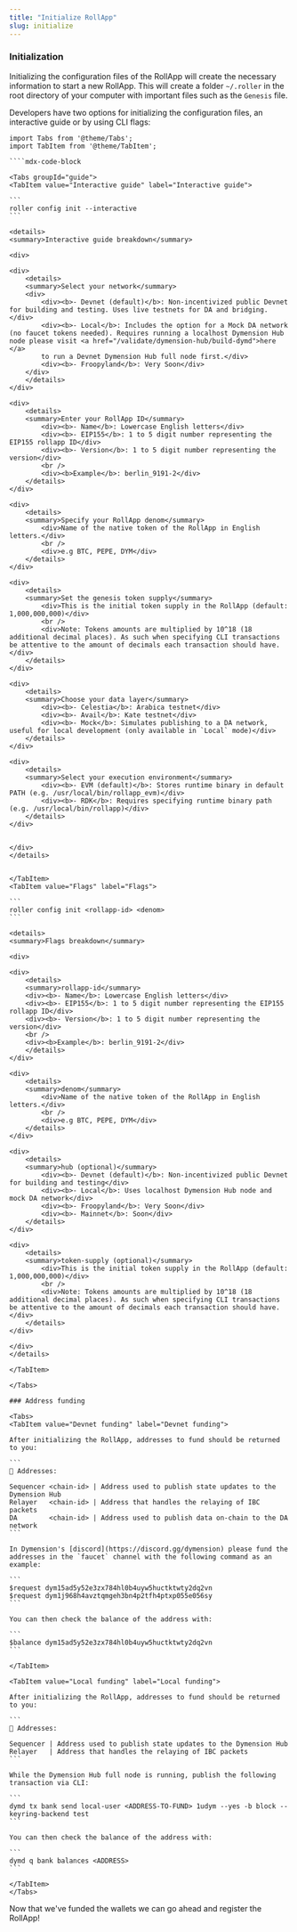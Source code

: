 ```yaml
---
title: "Initialize RollApp"
slug: initialize
---
```


### Initialization

Initializing the configuration files of the RollApp will create the necessary information to start a new RollApp. This will create a folder `~/.roller` in the root directory of your computer with important files such as the `Genesis` file.

Developers have two options for initializing the configuration files, an interactive guide or by using CLI flags:

`````mdx-code-block
import Tabs from '@theme/Tabs';
import TabItem from '@theme/TabItem';

````mdx-code-block

<Tabs groupId="guide">
<TabItem value="Interactive guide" label="Interactive guide">

```
roller config init --interactive
```

<details>
<summary>Interactive guide breakdown</summary>

<div>

<div>
    <details>
    <summary>Select your network</summary>
    <div>
        <div><b>- Devnet (default)</b>: Non-incentivized public Devnet for building and testing. Uses live testnets for DA and bridging.</div>
        <div><b>- Local</b>: Includes the option for a Mock DA network (no faucet tokens needed). Requires running a localhost Dymension Hub node please visit <a href="/validate/dymension-hub/build-dymd">here </a>
        to run a Devnet Dymension Hub full node first.</div>
        <div><b>- Froopyland</b>: Very Soon</div>
    </div>
    </details>
</div>

<div>
    <details>
    <summary>Enter your RollApp ID</summary>
        <div><b>- Name</b>: Lowercase English letters</div>
        <div><b>- EIP155</b>: 1 to 5 digit number representing the EIP155 rollapp ID</div>
        <div><b>- Version</b>: 1 to 5 digit number representing the version</div>
        <br />
        <div><b>Example</b>: berlin_9191-2</div>
    </details>
</div>

<div>
    <details>
    <summary>Specify your RollApp denom</summary>
        <div>Name of the native token of the RollApp in English letters.</div>
        <br />
        <div>e.g BTC, PEPE, DYM</div>
    </details>
</div>

<div>
    <details>
    <summary>Set the genesis token supply</summary>
        <div>This is the initial token supply in the RollApp (default: 1,000,000,000)</div>
        <br />
        <div>Note: Tokens amounts are multiplied by 10^18 (18 additional decimal places). As such when specifying CLI transactions be attentive to the amount of decimals each transaction should have.</div>
    </details>
</div>

<div>
    <details>
    <summary>Choose your data layer</summary>
        <div><b>- Celestia</b>: Arabica testnet</div>
        <div><b>- Avail</b>: Kate testnet</div>
        <div><b>- Mock</b>: Simulates publishing to a DA network, useful for local development (only available in `Local` mode)</div>
    </details>
</div>

<div>
    <details>
    <summary>Select your execution environment</summary>
        <div><b>- EVM (default)</b>: Stores runtime binary in default PATH (e.g. /usr/local/bin/rollapp_evm)</div>
        <div><b>- RDK</b>: Requires specifying runtime binary path (e.g. /usr/local/bin/rollapp)</div>
    </details>
</div>


</div>
</details>


</TabItem>
<TabItem value="Flags" label="Flags">

```
roller config init <rollapp-id> <denom>
```

<details>
<summary>Flags breakdown</summary>

<div>

<div>
    <details>
    <summary>rollapp-id</summary>
    <div><b>- Name</b>: Lowercase English letters</div>
    <div><b>- EIP155</b>: 1 to 5 digit number representing the EIP155 rollapp ID</div>
    <div><b>- Version</b>: 1 to 5 digit number representing the version</div>
    <br />
    <div><b>Example</b>: berlin_9191-2</div>
    </details>
</div>

<div>
    <details>
    <summary>denom</summary>
        <div>Name of the native token of the RollApp in English letters.</div>
        <br />
        <div>e.g BTC, PEPE, DYM</div>
    </details>
</div>

<div>
    <details>
    <summary>hub (optional)</summary>
        <div><b>- Devnet (default)</b>: Non-incentivized public Devnet for building and testing</div>
        <div><b>- Local</b>: Uses localhost Dymension Hub node and mock DA network</div>
        <div><b>- Froopyland</b>: Very Soon</div>
        <div><b>- Mainnet</b>: Soon</div>
    </details>
</div>

<div>
    <details>
    <summary>token-supply (optional)</summary>
        <div>This is the initial token supply in the RollApp (default: 1,000,000,000)</div>
        <br />
        <div>Note: Tokens amounts are multiplied by 10^18 (18 additional decimal places). As such when specifying CLI transactions be attentive to the amount of decimals each transaction should have.</div>
    </details>
</div>

</div>
</details>

</TabItem>

</Tabs>

### Address funding

<Tabs>
<TabItem value="Devnet funding" label="Devnet funding">

After initializing the RollApp, addresses to fund should be returned to you:

```
🔑 Addresses:

Sequencer <chain-id> | Address used to publish state updates to the Dymension Hub
Relayer   <chain-id> | Address that handles the relaying of IBC packets
DA        <chain-id> | Address used to publish data on-chain to the DA network
```

In Dymension's [discord](https://discord.gg/dymension) please fund the addresses in the `faucet` channel with the following command as an example:

```
$request dym15ad5y52e3zx784hl0b4uyw5huctktwty2dq2vn
$request dym1j968h4avztqmgeh3bn4p2tfh4ptxp055e056sy
```

You can then check the balance of the address with:

```
$balance dym15ad5y52e3zx784hl0b4uyw5huctktwty2dq2vn
```

</TabItem>

<TabItem value="Local funding" label="Local funding">

After initializing the RollApp, addresses to fund should be returned to you:

```
🔑 Addresses:

Sequencer | Address used to publish state updates to the Dymension Hub
Relayer   | Address that handles the relaying of IBC packets
```

While the Dymension Hub full node is running, publish the following transaction via CLI:

```
dymd tx bank send local-user <ADDRESS-TO-FUND> 1udym --yes -b block --keyring-backend test
```

You can then check the balance of the address with:

```
dymd q bank balances <ADDRESS>
```

</TabItem>
</Tabs>
`````

Now that we've funded the wallets we can go ahead and register the RollApp!
